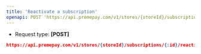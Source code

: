 ```yaml
---
title: 'Reactivate a subscription'
openapi: POST 'https://api.premepay.com/v1/stores/{storeId}/subscriptions/{:id}/reactivate'
---
```


* Request type: **\[POST]**

```json
https://api.premepay.com/v1/stores/{storeId}/subscriptions/{:id}/reactivate
```